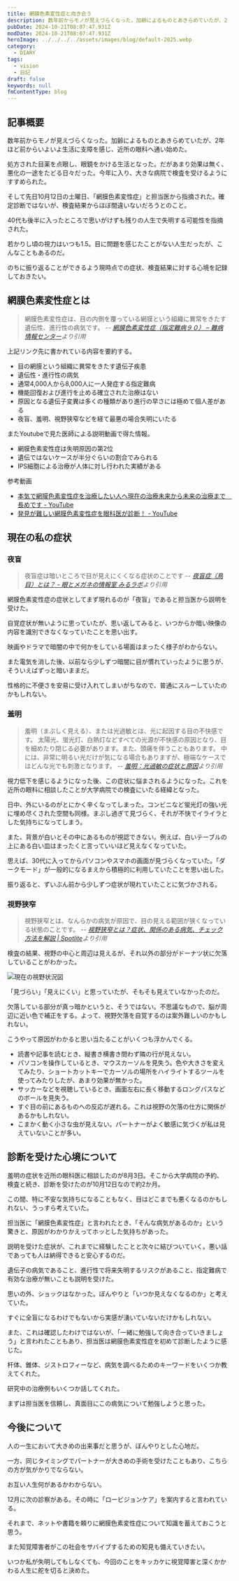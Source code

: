 ```yaml
---
title: 網膜色素変性症と向き合う
description: 数年前からモノが見えづらくなった。加齢によるものとあきらめていたが、2年ほど前からいよいよ生活に支障を感じ、近所の眼科へ通い始めた。処方された目薬を点眼し、眼鏡をかける生活となった。だがあまり効果は無く、悪化の一途をたどる日々だった。今年に入り、大きな病院で検査を受けるようにすすめられた。
pubDate: 2024-10-21T08:07:47.931Z
modDate: 2024-10-21T08:07:47.931Z
heroImage: ../../../../assets/images/blog/default-2025.webp
category:
  - DIARY
tags:
  - vision
  - 日記
draft: false
keywords: null
fmContentType: blog
---
```



## 記事概要

数年前からモノが見えづらくなった。加齢によるものとあきらめていたが、2年ほど前からいよいよ生活に支障を感じ、近所の眼科へ通い始めた。

処方された目薬を点眼し、眼鏡をかける生活となった。だがあまり効果は無く、悪化の一途をたどる日々だった。今年に入り、大きな病院で検査を受けるようにすすめられた。

そして先日10月12日の土曜日、「網膜色素変性症」と担当医から指摘された。確定診断ではないが、検査結果からほぼ間違いないだろうとのこと。

40代も後半に入ったところで思いがけずも残りの人生で失明する可能性を指摘された。

若かりし頃の視力はいつも1.5。目に問題を感じたことがない人生だったが、こんなこともあるのだ。

のちに振り返ることができるよう現時点での症状、検査結果に対する心境を記録しておきたい。

## 網膜色素変性症とは

> 網膜色素変性症は、目の内側を覆っている網膜という組織に異常をきたす遺伝性、進行性の病気です。 <cite>-- [網膜色素変性症（指定難病９０） – 難病情報センター](https://www.nanbyou.or.jp/entry/196)より引用</cite>

上記リンク先に書かれている内容を要約する。

- 目の網膜という組織に異常をきたす遺伝子疾患
- 遺伝性・進行性の病気
- 通常4,000人から8,000人に一人発症する指定難病
- 機能回復および進行を止める確立された治療はない
- 原因となる遺伝子変異は多くの種類があり進行の早さには極めて個人差がある
- 夜盲、羞明、視野狭窄などを経て最悪の場合失明にいたる

またYoutubeで見た医師による説明動画で得た情報。

- 網膜色素変性症は失明原因の第2位
- 遺伝ではないケースが半分ぐらいの割合でみられる
- IPS細胞による治療が人体に対し行われた実績がある

参考動画

- [本気で網膜色素変性症を治療したい人へ現在の治療未来から未来の治療まで　長めです - YouTube](https://www.youtube.com/watch?v=tMnsTmHhMIA)
- [発見が難しい網膜色素変性症を眼科医が診断！ - YouTube](https://www.youtube.com/watch?v=2rLfwfscZLA)

## 現在の私の症状

### 夜盲

> 夜盲症は暗いところで目が見えにくくなる症状のことです <cite>-- [夜盲症（鳥目）とは？ - 眼とメガネの情報室 みるラボ](https://mirulab.jp/column/cat03_eye_disease/1657/)より引用</cite>

網膜色素変性症の症状としてまず現れるのが「夜盲」であると担当医から説明を受けた。

自覚症状が無いように思っていたが、思い返してみると、いつからか暗い映像の内容を識別できなくなっていたことを思い出す。

映画やドラマで暗闇の中で何かをしている場面はまったく様子がわからない。

また電気を消した後、以前なら少しずつ暗闇に目が慣れていったように思うが、そういえばずっと暗いままだ。

性格的に不便さを安易に受け入れてしまいがちなので、普通にスルーしていたのかもしれない。

### 羞明

> 羞明（まぶしく見える）、または光過敏とは、光に起因する目の不快感です。
> 太陽光、蛍光灯、白熱灯などすべての光源が不快感の原因となり、目を細めたり閉じる必要があります。また、頭痛を伴うこともあります。
> 中には、非常に明るい光だけが気になる場合もありますが、極端なケースではどんな光でも刺激となります。 <cite>-- [羞明：光過敏の症状と原因](https://www.allaboutvision.com/ja-jp/shoujou/shuumei/)より引用</cite>

視力低下を感じるようになった後、この症状に悩まされるようになった。これを近所の眼科に相談したことが大学病院での検査にいたる経緯となった。

日中、外にいるのがとにかく辛くなってしまった。コンビニなど蛍光灯の強い光に埋め尽くされた空間も同様。まぶし過ぎて見づらく、それが不快でイライラとした気持ちになってしまう。

また、背景が白いとその中にあるものが視認できない。例えば、白いテーブルの上にある白い皿はまったくと言っていいほど見えなくなっていた。

思えば、30代に入ってからパソコンやスマホの画面が見づらくなっていた。「ダークモード」が一般的になるまえから積極的に利用していたことを思い出した。

振り返ると、ずいぶん前から少しずつ症状が現れていたことに気づかされる。

### 視野狭窄

> 視野狭窄とは、なんらかの病気が原因で、目の見える範囲が狭くなっている状態のことです。 <cite>-- [視野狭窄とは？症状、関係のある病気、チェック方法を解説 | Spotlite](https://spot-lite.jp/visual-impairment-tunnel-vision/)より引用</cite>

検査の結果、視野の中心と周辺は見えるが、それ以外の部分がドーナツ状に欠落していることがわかった。

![現在の視野状況図](@/images/blog/field-of-view-diagram.png 'こんな感じ')

「見づらい」「見えにくい」と思っていたが、そもそも見えていなかったのだ。

欠落している部分が真っ暗かというと、そうではない。不思議なもので、脳が周辺に近い色で補正をする。よって、視野欠落を自覚するのは案外難しいのかもしれない。

こうやって原因がわかると思い当たることがいくつも浮かんでくる。

- 読書や記事を読むとき、縦書き横書き問わず隣の行が見えない。
- パソコンを操作しているとき、マウスカーソルを見失う。色や大きさを変えてみたり、ショートカットキーでカーソルの場所をハイライトするツールを使ってみたりしたが、あまり効果が無かった。
- サッカーなどを視聴しているとき、画面左右に長く移動するロングパスなどのボールを見失う。
- すぐ目の前にあるものへの反応が遅れる。これは視野の欠落の仕方に関係があるかもしれない。
- こまかく動く小さな虫が見えない。パートナーがよく敏感に気づくが私は見えていないことが多い。

## 診断を受けた心境について

羞明の症状を近所の眼科医に相談したのが8月3日。そこから大学病院の予約、検査と続き、診断を受けたのが10月12日なので約2か月。

この間、特に不安な気持ちになることもなく、目はどこまでも悪くなるのかもしれない、うっすら考えていた。

担当医に「網膜色素変性症」と言われたとき、「そんな病気があるのか」という驚きと、原因がわかりかえってホッとした気持ちがあった。

説明を受けた症状が、これまでに経験したことと次々に結びついていく。悪い話であっても人は納得できると安心するのだ。

遺伝子の病気であること、進行性で将来失明するリスクがあること、指定難病で有効な治療が無いことも説明を受けた。

思いの外、ショックはなかった。ぼんやりと「いつか見えなくなるのか」と考えていた。

すぐに全盲になるわけでもないから実感が湧いていないだけかもしれない。

また、これは確認したわけではないが、「一緒に勉強して向き合っていきましょう」と言われたこともあり、担当医は網膜色素変性症を初めて診断したように感じた。

杆体、錐体、ジストロフィーなど、病気を調べるためのキーワードをいくつか教えてくれた。

研究中の治療例もいくつか話してくれた。

まずは担当医を信頼し、真面目にこの病気について勉強しようと思った。

## 今後について

人の一生において大きめの出来事だと思うが、ぼんやりとした心地だ。

一方、同じタイミングでパートナーが大きめの手術を受けたこともあり、こちらの方が気がかりでならない。

お互い人生何があるかわからない。

12月に次の診察がある。その時に「ロービジョンケア」を案内すると言われている。

それまで、ネットや書籍を頼りに網膜色素変性症について知識を蓄えておこうと思う。

また知覚障害者がこの社会をサバイブするための知見も備えていきたい。

いつか私が失明してもしなくても、今回のことをキッカケに視覚障害と深くかかわる人生に舵を切ると決めた。
